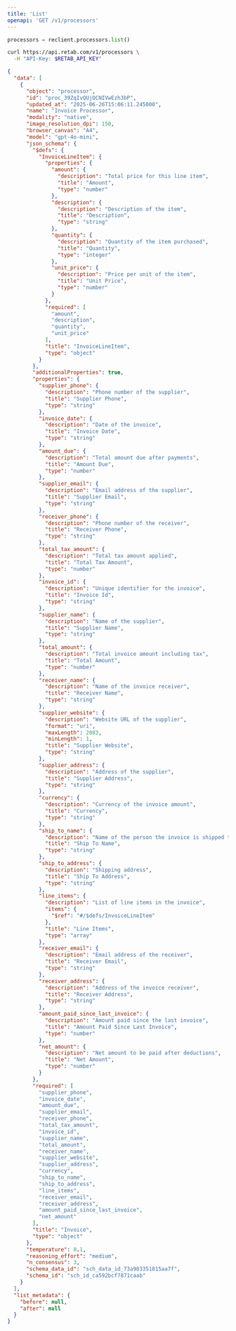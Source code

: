 ```yaml
---
title: 'List'
openapi: 'GET /v1/processors'
---
```


<RequestExample>

```python python
processors = reclient.processors.list()
```

```bash curl
curl https://api.retab.com/v1/processors \
  -H "API-Key: $RETAB_API_KEY"
```
</RequestExample>

<ResponseExample>

```json
{
  "data": [
    {
      "object": "processor",
      "id": "proc_39ZqIvQUjQCNIVwEzh3bP",
      "updated_at": "2025-06-26T15:06:11.245000",
      "name": "Invoice Processor",
      "modality": "native",
      "image_resolution_dpi": 150,
      "browser_canvas": "A4",
      "model": "gpt-4o-mini",
      "json_schema": {
        "$defs": {
          "InvoiceLineItem": {
            "properties": {
              "amount": {
                "description": "Total price for this line item",
                "title": "Amount",
                "type": "number"
              },
              "description": {
                "description": "Description of the item",
                "title": "Description",
                "type": "string"
              },
              "quantity": {
                "description": "Quantity of the item purchased",
                "title": "Quantity",
                "type": "integer"
              },
              "unit_price": {
                "description": "Price per unit of the item",
                "title": "Unit Price",
                "type": "number"
              }
            },
            "required": [
              "amount",
              "description",
              "quantity",
              "unit_price"
            ],
            "title": "InvoiceLineItem",
            "type": "object"
          }
        },
        "additionalProperties": true,
        "properties": {
          "supplier_phone": {
            "description": "Phone number of the supplier",
            "title": "Supplier Phone",
            "type": "string"
          },
          "invoice_date": {
            "description": "Date of the invoice",
            "title": "Invoice Date",
            "type": "string"
          },
          "amount_due": {
            "description": "Total amount due after payments",
            "title": "Amount Due",
            "type": "number"
          },
          "supplier_email": {
            "description": "Email address of the supplier",
            "title": "Supplier Email",
            "type": "string"
          },
          "receiver_phone": {
            "description": "Phone number of the receiver",
            "title": "Receiver Phone",
            "type": "string"
          },
          "total_tax_amount": {
            "description": "Total tax amount applied",
            "title": "Total Tax Amount",
            "type": "number"
          },
          "invoice_id": {
            "description": "Unique identifier for the invoice",
            "title": "Invoice Id",
            "type": "string"
          },
          "supplier_name": {
            "description": "Name of the supplier",
            "title": "Supplier Name",
            "type": "string"
          },
          "total_amount": {
            "description": "Total invoice amount including tax",
            "title": "Total Amount",
            "type": "number"
          },
          "receiver_name": {
            "description": "Name of the invoice receiver",
            "title": "Receiver Name",
            "type": "string"
          },
          "supplier_website": {
            "description": "Website URL of the supplier",
            "format": "uri",
            "maxLength": 2083,
            "minLength": 1,
            "title": "Supplier Website",
            "type": "string"
          },
          "supplier_address": {
            "description": "Address of the supplier",
            "title": "Supplier Address",
            "type": "string"
          },
          "currency": {
            "description": "Currency of the invoice amount",
            "title": "Currency",
            "type": "string"
          },
          "ship_to_name": {
            "description": "Name of the person the invoice is shipped to",
            "title": "Ship To Name",
            "type": "string"
          },
          "ship_to_address": {
            "description": "Shipping address",
            "title": "Ship To Address",
            "type": "string"
          },
          "line_items": {
            "description": "List of line items in the invoice",
            "items": {
              "$ref": "#/$defs/InvoiceLineItem"
            },
            "title": "Line Items",
            "type": "array"
          },
          "receiver_email": {
            "description": "Email address of the receiver",
            "title": "Receiver Email",
            "type": "string"
          },
          "receiver_address": {
            "description": "Address of the invoice receiver",
            "title": "Receiver Address",
            "type": "string"
          },
          "amount_paid_since_last_invoice": {
            "description": "Amount paid since the last invoice",
            "title": "Amount Paid Since Last Invoice",
            "type": "number"
          },
          "net_amount": {
            "description": "Net amount to be paid after deductions",
            "title": "Net Amount",
            "type": "number"
          }
        },
        "required": [
          "supplier_phone",
          "invoice_date",
          "amount_due",
          "supplier_email",
          "receiver_phone",
          "total_tax_amount",
          "invoice_id",
          "supplier_name",
          "total_amount",
          "receiver_name",
          "supplier_website",
          "supplier_address",
          "currency",
          "ship_to_name",
          "ship_to_address",
          "line_items",
          "receiver_email",
          "receiver_address",
          "amount_paid_since_last_invoice",
          "net_amount"
        ],
        "title": "Invoice",
        "type": "object"
      },
      "temperature": 0.1,
      "reasoning_effort": "medium",
      "n_consensus": 3,
      "schema_data_id": "sch_data_id_73a983351815aa7f",
      "schema_id": "sch_id_ca592bcf7871caab"
    }
  ],
  "list_metadata": {
    "before": null,
    "after": null
  }
}
```

</ResponseExample>